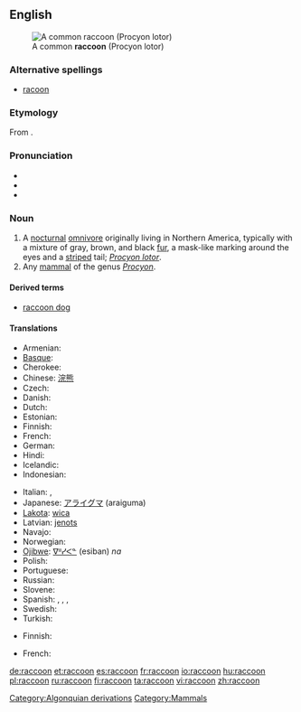 ==English==
{{wikipedia}}
[[Image:Procyon lotor (Common raccoon).jpg|right|thumb|A common '''raccoon''' (Procyon lotor)]]

===Alternative spellings===
* [[racoon]]

===Etymology===
From {{etyl|alg}} {{term|ahrah-koon-em||one who rubs, scrubs and scratches with its hands}}.

===Pronunciation===
* {{IPA|/ɹæˈkuːn/|/ɹəˈkuːn/}}
* {{audio|en-us-raccoon.ogg|Audio (US)}}
* {{rhymes|uːn}}

===Noun===
{{en-noun}}

# A [[nocturnal]] [[omnivore]] originally living in Northern America, typically with a mixture of gray, brown, and black [[fur]], a mask-like marking around the eyes and a [[striped]] tail; ''[[Procyon lotor]]''.
# Any [[mammal]] of the genus ''[[Procyon]]''.

====Derived terms====
* [[raccoon dog]]

====Translations====
{{trans-top|nocturnal omnivore living in Northern America}}
* Armenian: {{t-|hy|ջրարջ|tr=ǰrarǰ}}
* [[Basque]]: {{t|eu|mapatxe}}
* Cherokee: {{t|chr|ᎬᎵ|tr=gvli}}
* Chinese: [[浣熊]]
* Czech: {{t+|cs|mýval|m}}
* Danish: {{t|da|vaskebjørn}}
* Dutch: {{t+|nl|wasbeer|m}}
* Estonian: {{t|et|pesukaru}}
* Finnish: {{t+|fi|pesukarhu}}
* French: {{t+|fr|raton laveur|m}}
* German: {{t+|de|Waschbär|m}}
* Hindi: {{t|hi|रैकून |tr=Raikūna|sc=Deva}}
* Icelandic: {{t-|is|þvottabjörn|m}}
* Indonesian: {{t-|id|rakun|xs=Indonesian}}
{{trans-mid}}
* Italian: {{t+|it|procione|m}} , {{t|it|orsetto lavatore}}
* Japanese: [[アライグマ]] (araiguma)
* [[Lakota]]: [[wica]]
* Latvian: [[jenots]]
* Navajo: {{tø|nv|tábąąh mąʼii}}
* Norwegian: {{t|no|vaskebjørn|m}}
* [[Ojibwe]]: [[ᐁᐦᓯᐸᓐ]] (esiban) ''na''
* Polish: {{t|pl|szop|m}}
* Portuguese: {{t|pt|guaxinim|m}}
* Russian: {{t+|ru|енот|m|tr=jenót}}
* Slovene: {{t+|sl|rakun|m}}
* Spanish: {{t+|es|mapache|m}} , {{t|es|oso lavador}} , {{t|es|zorra manglera}} , {{t|es|gato manglatero}}
* Swedish: {{t-|sv|tvättbjörn|c}}
* Turkish: {{t-|tr|rakun}}
{{trans-bottom}}

{{trans-top|any mammal of the genus ''Procyon''}}
* Finnish: {{t|fi|pesukarhu}}
{{trans-mid}}
* French: {{t|fr|procyonidé}}
{{trans-bottom}}

[[Category:Algonquian derivations]]
[[Category:Mammals]]

[[de:raccoon]]
[[et:raccoon]]
[[es:raccoon]]
[[fr:raccoon]]
[[io:raccoon]]
[[hu:raccoon]]
[[pl:raccoon]]
[[ru:raccoon]]
[[fi:raccoon]]
[[ta:raccoon]]
[[vi:raccoon]]
[[zh:raccoon]]